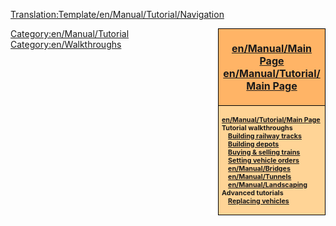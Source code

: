<noinclude>[[Translation:Template/en/Manual/Tutorial/Navigation]]</noinclude><!--

NOTE2SELF:

WALKTHROUGHS SHOULD BE DEVIDED INTO CATEGORIES:

GENERAL (LANDSCAPING, BRIDGES, TUNNELS ETC.)

ROAD VEHICLES (DEPOTS, STATIONS AND BUS STOPS, ROAD BUILDING ETC.)

RAILROAD (TRACKS, TRAINS, DEPOTS, SIGNALS ETC.)

SHIPS (DOCKS, DEPOTS, BOUYS, CANALS ETC.)

AIRCRAFT (AIRPORTS, HELIPADS ETC.)

ADVANCED (REPLACING, MULTISTATIONS ETC.)

-->

<div style="float:right; padding-left:12px; background:#ffffff;">
<div style="width:160px; border:1px solid #000000; background:#ffb466; padding:5px; -moz-border-radius-topleft:5px; -moz-border-radius-topright:5px; font-size: 12pt;">
<center><strong><font size="3">[[en/Manual/Main Page]] [[en/Manual/Tutorial/Main Page]]</font></strong></center>
</div>
<div style="width:160px;  border:1px solid black; border-top-width: 0px; background:#ffd496; padding:5px; -moz-border-radius-bottomleft:5px; -moz-border-radius-bottomright:8px; font-size: 8pt;">
<strong>
[[en/Manual/Tutorial/Main Page]]<br/>
Tutorial walkthroughs<br/>
&nbsp; &nbsp; [[en/Manual/Building tracks|Building railway tracks]]<br/>
&nbsp; &nbsp; [[en/Manual/Building depots|Building depots]]<br/>
&nbsp; &nbsp; [[en/Manual/Buying trains|Buying & selling trains]]<br/>
&nbsp; &nbsp; [[en/Manual/Orders|Setting vehicle orders]]<br/>
&nbsp; &nbsp; [[en/Manual/Bridges]]<br/>
&nbsp; &nbsp; [[en/Manual/Tunnels]]<br/>
&nbsp; &nbsp; [[en/Manual/Landscaping]]<br/>
Advanced tutorials<br/>
&nbsp; &nbsp; [[en/Replacing Vehicles|Replacing vehicles]]<br/>
</strong>
</div>
</div>

<includeonly>
[[Category:en/Manual/Tutorial]]
[[Category:en/Walkthroughs]]
</includeonly>
